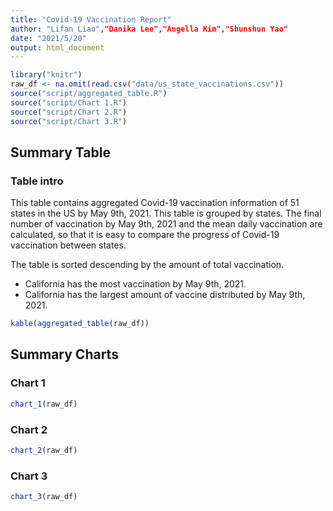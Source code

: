 ```yaml
---
title: "Covid-19 Vaccination Report"
author: "Lifan Liao","Danika Lee","Angella Kim","Shunshun Yao"
date: "2021/5/20"
output: html_document
---
```


```r
library("knitr")
raw_df <- na.omit(read.csv("data/us_state_vaccinations.csv"))
source("script/aggregated_table.R")
source("script/Chart 1.R")
source("script/Chart 2.R")
source("script/Chart 3.R")
```


## Summary Table

### Table intro

This table contains aggregated Covid-19 vaccination information of 51 states in the US by May 9th, 2021. This table is grouped by states. The final number of vaccination by May 9th, 2021 and the mean daily vaccination are calculated, so that it is easy to compare the progress of Covid-19 vaccination between states. 

The table is sorted descending by the amount of total vaccination.

- California has the most vaccination by May 9th, 2021.
- California has the largest amount of vaccine distributed by May 9th, 2021.


```r
kable(aggregated_table(raw_df))
```

## Summary Charts

### Chart 1

```r
chart_1(raw_df)
```

### Chart 2

```r
chart_2(raw_df)
```

### Chart 3

```r
chart_3(raw_df)
```
